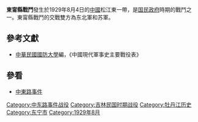 {{Infobox Military Conflict|
campaign=|
image=|
caption=|
conflict=東甯縣戰鬥|
date=1929年8月4日|
place=[[中國|中國]]松江東境（今黑龙江[[东宁市|东宁市]]）|
result=苏軍集結兵力進攻东北軍|
combatant1=东北軍|
combatant2=苏軍| 
commander1=[[張學良|張學良]]|
commander2=[[加倫將軍|加倫將軍]]|
strength1=|
strength2=|
casualties1=|
casualties2=|
}}
'''東甯縣戰鬥'''發生於1929年8月4日的[[中國|中國]]松江東一帶，是[[国民政府|国民政府]]時期的戰鬥之一。東甯縣戰鬥的交戰雙方為东北軍和苏軍。

==參考文獻==
*[[中華民國|中華民國]][[國防大學_(臺灣)|國防大學]]編，《中國現代軍事史主要戰役表》
==參看==
*[[中東路事件|中東路事件]]

[[Category:中东路事件战役|Category:中东路事件战役]]
[[Category:吉林民国时期战役|Category:吉林民国时期战役]]
[[Category:牡丹江历史|Category:牡丹江历史]]
[[Category:东宁市|Category:东宁市]]
[[Category:1929年8月|Category:1929年8月]]